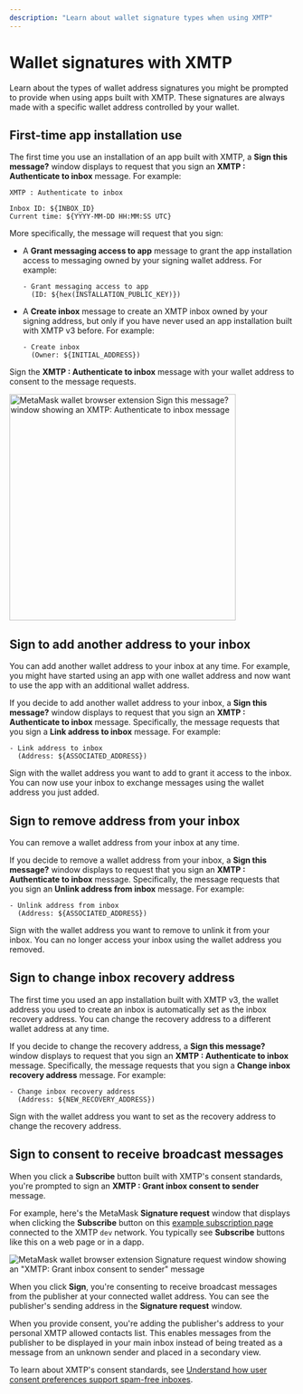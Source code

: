 ```yaml
---
description: "Learn about wallet signature types when using XMTP"
---
```


# Wallet signatures with XMTP

Learn about the types of wallet address signatures you might be prompted to provide when using apps built with XMTP. These signatures are always made with a specific wallet address controlled by your wallet.

## First-time app installation use

The first time you use an installation of an app built with XMTP, a **Sign this message?** window displays to request that you sign an **XMTP : Authenticate to inbox** message. For example:

```text
XMTP : Authenticate to inbox

Inbox ID: ${INBOX_ID}
Current time: ${YYYY-MM-DD HH:MM:SS UTC}
```

More specifically, the message will request that you sign:

- A **Grant messaging access to app** message to grant the app installation access to messaging owned by your signing wallet address. For example:

  ```text
  - Grant messaging access to app
    (ID: ${hex(INSTALLATION_PUBLIC_KEY)})
  ```

- A **Create inbox** message to create an XMTP inbox owned by your signing address, but only if you have never used an app installation built with XMTP v3 before. For example:

  ```text
  - Create inbox
    (Owner: ${INITIAL_ADDRESS})
  ```

Sign the **XMTP : Authenticate to inbox** message with your wallet address to consent to the message requests.

<img width="400" src="https://raw.githubusercontent.com/xmtp/docs-xmtp-org/refs/heads/main/docs/pages/img/authen-to-inbox.PNG" alt="MetaMask wallet browser extension Sign this message? window showing an XMTP: Authenticate to inbox message" />

## Sign to add another address to your inbox

You can add another wallet address to your inbox at any time. For example, you might have started using an app with one wallet address and now want to use the app with an additional wallet address.

If you decide to add another wallet address to your inbox, a **Sign this message?** window displays to request that you sign an **XMTP : Authenticate to inbox** message. Specifically, the message requests that you sign a **Link address to inbox** message. For example:

```text
- Link address to inbox
  (Address: ${ASSOCIATED_ADDRESS})
```

Sign with the wallet address you want to add to grant it access to the inbox. You can now use your inbox to exchange messages using the wallet address you just added.

## Sign to remove address from your inbox

You can remove a wallet address from your inbox at any time.

If you decide to remove a wallet address from your inbox, a **Sign this message?** window displays to request that you sign an **XMTP : Authenticate to inbox** message. Specifically, the message requests that you sign an **Unlink address from inbox** message. For example:

```text
- Unlink address from inbox
  (Address: ${ASSOCIATED_ADDRESS})
```

Sign with the wallet address you want to remove to unlink it from your inbox. You can no longer access your inbox using the wallet address you removed.

## Sign to change inbox recovery address

The first time you used an app installation built with XMTP v3, the wallet address you used to create an inbox is automatically set as the inbox recovery address. You can change the recovery address to a different wallet address at any time.

If you decide to change the recovery address, a **Sign this message?** window displays to request that you sign an **XMTP : Authenticate to inbox** message. Specifically, the message requests that you sign a **Change inbox recovery address** message. For example:

```text
- Change inbox recovery address
  (Address: ${NEW_RECOVERY_ADDRESS})
```

Sign with the wallet address you want to set as the recovery address to change the recovery address.

## Sign to consent to receive broadcast messages

When you click a **Subscribe** button built with XMTP's consent standards, you're prompted to sign an **XMTP : Grant inbox consent to sender** message.

For example, here's the MetaMask **Signature request** window that displays when clicking the **Subscribe** button on this [example subscription page](https://subscribe-broadcast.vercel.app/subscribe/button) connected to the XMTP `dev` network. You typically see **Subscribe** buttons like this on a web page or in a dapp.

![MetaMask wallet browser extension Signature request window showing an "XMTP: Grant inbox consent to sender" message](https://raw.githubusercontent.com/xmtp/docs-xmtp-org/main/docs/pages/img/consent-proof-sign.png)

When you click **Sign**, you're consenting to receive broadcast messages from the publisher at your connected wallet address. You can see the publisher's sending address in the **Signature request** window.

When you provide consent, you're adding the publisher's address to your personal XMTP allowed contacts list. This enables messages from the publisher to be displayed in your main inbox instead of being treated as a message from an unknown sender and placed in a secondary view.

To learn about XMTP's consent standards, see [Understand how user consent preferences support spam-free inboxes](/inboxes/user-consent/user-consent).
